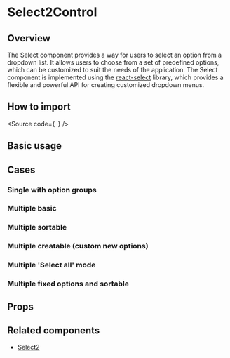 

<Meta of={Stories} />

<H1>Select2Control</H1>

<H2>Overview</H2>

The Select component provides a way for users to select an option from a dropdown list.
It allows users to choose from a set of predefined options, which can be customized to suit the needs of the application.
The Select component is implemented using the [react-select](https://react-select.com/home) library, which provides a flexible and powerful API for creating customized dropdown menus.

<H2>How to import</H2>

<Source
  code={`
`}
/>

<H2>Basic usage</H2>

<Canvas of={Stories.Base} />

<H2>Cases</H2>

<H3>Single with option groups</H3>

<Canvas of={Stories.SingleWithOptionsGroups} />

<H3>Multiple basic</H3>

<Canvas of={CaseStories.MultipleBasic} />

<H3>Multiple sortable</H3>

<Canvas of={CaseStories.MultipleSortable} />

<H3>Multiple creatable (custom new options)</H3>

<Canvas of={CaseStories.MultipleCreatable} />

<H3>Multiple 'Select all' mode</H3>

<Canvas of={CaseStories.MultipleSelectAll} />

<H3>Multiple fixed options and sortable</H3>

<Canvas of={CaseStories.MultipleFixedOptions} />

<H2>Props</H2>

<ArgTypes of={Stories} />

## Related components

- [Select2](?path=/docs/components-form-select2--docs)

